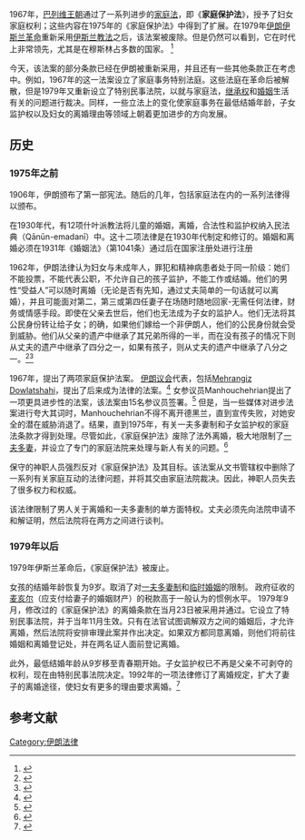 {{Expand language|1=en|time=2020-09-30T09:09:49+00:00}}
1967年，[[伊朗|巴列维王朝]]通过了一系列进步的[[家庭法|家庭法]]，即《'''家庭保护法'''》，授予了妇女家庭权利；这些内容在1975年的《家庭保护法》中得到了扩展。在1979年[[伊朗伊斯兰革命|伊朗伊斯兰革命]]重新采用[[伊斯兰教法|伊斯兰教法]]之后，该法案被废除。但是仍然可以看到，它在时代上非常领先，尤其是在穆斯林占多数的国家。 <ref>{{cite book| last=Hinchcliffe|first=Doreen| title=Legal Reforms in the Shi'i World:Recent Legislation in Iran and Iraq in ''Malaya Law Review'' 10/2| year=1968|pages=292–305}}</ref>

今天，该法案的部分条款已经在伊朗被重新采用，并且还有一些其他条款正在考虑中。例如，1967年的这一法案设立了家庭事务特别法庭。这些法庭在革命后被解散，但是1979年又重新设立了特别民事法院，以就与家庭法，[[继承权|继承权]]和[[婚姻|婚姻]]生活有关的问题进行裁决。同样，一些立法上的变化使家庭事务在最低结婚年龄，子女监护权以及妇女的离婚理由等领域上朝着更加进步的方向发展。

==历史==

=== 1975年之前===
1906年，伊朗颁布了第一部宪法。随后的几年，包括家庭法在内的一系列法律得以颁布。

在1930年代，有12项什叶派教法将儿童的婚姻，离婚，合法性和监护权纳入民法典（Qānūn-emadanī）中。这十二项法律是在1930年代制定和修订的。婚姻和离婚必须在1931年《婚姻法》（第1041条）通过后在国家注册处进行注册

1962年，伊朗法律认为妇女与未成年人，罪犯和精神病患者处于同一阶级：她们不能投票，不能代表公职，不允许自己的孩子监护，不能工作或结婚。他们的男性“受益人”可以随时离婚（无论是否有先知，通过丈夫简单的一句话就可以离婚），并且可能面对第二，第三或第四任妻子在场随时随地回家-无需任何法律，财务或情感手段。即使在父亲去世后，他们也无法成为子女的监护人。他们无法将其公民身份转让给子女；的确，如果他们嫁给一个非伊朗人，他们的公民身份就会受到威胁。他们从父亲的遗产中继承了其兄弟所得的一半，而在没有孩子的情况下则从丈夫的遗产中继承了四分之一，如果有孩子，则从丈夫的遗产中继承了八分之一。<ref>{{cite book|last=Hinchcliffe|first=Doreen|title=The Iranian Family Protection Act in ''International and Comparative Law Quarterly'' 17|year=1968|pages=516–521}}</ref><ref>{{cite book|last=Bagley|first=F.R.C.|title=The Iranian Family Protection Law of 1967: A Milestone in the Advance of Women's Rights in ''Iran and Islam'' C.E. Bosworth (Ed.)|location=Edinburgh|publisher=Edinburgh University Press|year=1971|pages=47–64}}</ref>

1967年，提出了两项​​家庭保护法案。 [[伊朗议会|伊朗议会]]代表，包括[[Mehrangiz_Dowlatshahi|Mehrangiz Dowlatshahi]]，提出了后来成为法律的法案。<ref>{{cite web |url=http://fis-iran.org/en/oralhistory/Dowlatshahi-Mehrangiz |title=Oral History interview of Mehrangiz Dowlatshahi |work=[http://fis-iran.org/en Foundation for Iranian Studies] |location=Bethesda, MD, USA |publisher=[[Foundation_for_Iranian_Studies|Foundation for Iranian Studies]] |accessdate=2010-04-29 |url-status=yes |archiveurl=https://web.archive.org/web/20100324015457/http://www.fis-iran.org/en/oralhistory/Dowlatshahi-Mehrangiz |archivedate=2010-03-24 }}</ref> 女参议员Manhouchehrian提出了一项更具进步性的法案，该法案由15名参议员签署。<ref name="The Feminist School">{{cite web| url=http://feministschool.org/english/spip.php?article158| title=Reform and Regression: The Fate of the Family Protection Law| publisher=The Feminist School| accessdate=2010-04-29| archive-url=https://web.archive.org/web/20091005140304/http://feministschool.org/english/spip.php?article158| archive-date=2009-10-05| url-status=yes}}</ref> 但是，当一些媒体对进步法案进行夸大其词时，Manhouchehrian不得不离开德黑兰，直到宣传失败，对她安全的潜在威胁消退了。结果，直到1975年，有关一夫多妻制和子女监护权的家庭法条款才得到处理。尽管如此，《家庭保护法》废除了法外离婚，极大地限制了[[一夫多妻|一夫多妻]]，并设立了专门的家庭法院来处理与新人有关的问题。<ref>{{cite book|last=An-Na'im|first=Abdullahi A.|title=Islamic family law in a changing world: a global resource book|publisher=Zed Books|year=2002|isbn=978-1-84277-093-1 }}</ref>

保守的神职人员强烈反对《家庭保护法》及其目标。该法案从文书管辖权中删除了一系列有关家庭互动的法律问题，并将其交由家庭法院裁决。因此，神职人员失去了很多权力和权威。

该法律限制了男人关于离婚和一夫多妻制的单方面特权。丈夫必须先向法院申请不和解证明，然后法院将在两方之间进行谈判。

=== 1979年以后===
1979年伊斯兰革命后，《家庭保护法》被废止。

女孩的结婚年龄恢复为9岁。取消了对[[一夫多妻制|一夫多妻制]]和[[伊斯蘭婚姻法學#臨時婚姻|临时婚姻]]的限制。 政府征收的[[麦亥尔|麦亥尔]]（应支付给妻子的婚姻财产）的税款高于一般认为的惯例水平。
1979年9月，修改过的《家庭保护法》的离婚条款在当月23日被采用并通过。它设立了特别民事法院，并于当年11月生效。只有在法官试图调解双方之间的婚姻后，才允许离婚，然后法院将安排审理此案并作出决定。如果双方都同意离婚，则他们将前往婚姻和离婚登记处，并在两名证人面前登记离婚。

此外，最低结婚年龄从9岁移至青春期开始。子女监护权已不再是父亲不可剥夺的权利，现在由特别民事法院决定。1992年的一项法律修订了离婚规定，扩大了妻子的离婚途径，使妇女有更多的理由要求离婚。<ref>{{cite web|url=http://www.law.emory.edu/ifl/legal/iran.htm|title=Legal Profile of Iran|publisher=Emory Law|accessdate=2010-05-06|archive-date=2010-05-06|archive-url=https://web.archive.org/web/20100506001342/http://www.law.emory.edu/ifl/legal/iran.htm|dead-url=no}}</ref>

== 参考文献 ==
{{reflist|2}}

[[Category:伊朗法律|Category:伊朗法律]]